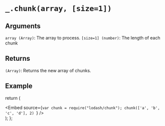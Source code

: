 # `_.chunk(array, [size=1])`

## Arguments
`array (Array)`: The array to process.
`[size=1] (number)`: The length of each chunk

## Returns
`(Array)`: Returns the new array of chunks.

## Example


  return (
    <div>
      <Embed source={`var chunk = require("lodash/chunk");
chunk(['a', 'b', 'c', 'd'], 2)
      `} />
    </div>
  );
};

<Demo/>
<script src='https://embed.runkit.com'></script>

